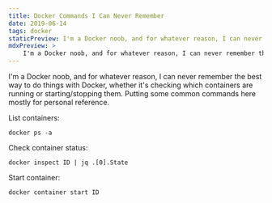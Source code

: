 ```yaml
---
title: Docker Commands I Can Never Remember
date: 2019-06-14
tags: docker
staticPreview: I'm a Docker noob, and for whatever reason, I can never remember the best way to do things with Docker, whether it's checking which containers are running or starting/stopping them. Putting some common commands here mostly for personal reference. List containers...
mdxPreview: >
    I'm a Docker noob, and for whatever reason, I can never remember the best way to do things with Docker, whether it's checking which containers are running or starting/stopping them. Putting some common commands here mostly for personal reference. List containers...
---
```

I'm a Docker noob, and for whatever reason, I can never remember the best way to do things with Docker, whether it's checking which containers are running or starting/stopping them. Putting some common commands here mostly for personal reference.

List containers:

```
docker ps -a
```

Check container status:

```
docker inspect ID | jq .[0].State
```

Start container:

```
docker container start ID
```